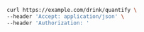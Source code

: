 ```bash GetDrink.sh
curl https://example.com/drink/quantify \
--header 'Accept: application/json' \
--header 'Authorization: '
```
